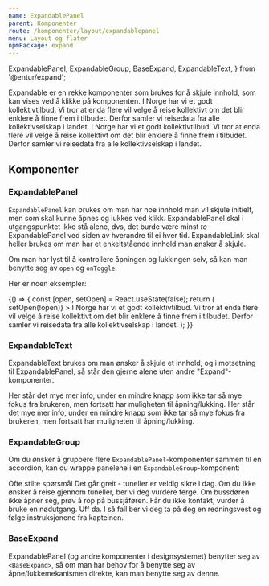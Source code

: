 ```yaml
---
name: ExpandablePanel
parent: Komponenter
route: /komponenter/layout/expandablepanel
menu: Layout og flater
npmPackage: expand
---
```


  ExpandablePanel,
  ExpandableGroup,
  BaseExpand,
  ExpandableText,
} from '@entur/expand';


<PageHeader>
  Expandable er en rekke komponenter som brukes for å skjule innhold, som kan
  vises ved å klikke på komponenten.
</PageHeader>

<Playground>
  <ExpandablePanel title="Om Entur">
    I Norge har vi et godt kollektivtilbud. Vi tror at enda flere vil velge å
    reise kollektivt om det blir enklere å finne frem i tilbudet. Derfor samler
    vi reisedata fra alle kollektivselskap i landet.
  </ExpandablePanel>
  <ExpandablePanel title="Om Entur">
    I Norge har vi et godt kollektivtilbud. Vi tror at enda flere vil velge å
    reise kollektivt om det blir enklere å finne frem i tilbudet. Derfor samler
    vi reisedata fra alle kollektivselskap i landet.
  </ExpandablePanel>
</Playground>

## Komponenter

### ExpandablePanel

<ImportStatement imports="ExpandablePanel" />
<Props of={ExpandablePanel} />

`ExpandablePanel` kan brukes om man har noe innhold man vil skjule initielt, men som skal kunne åpnes og lukkes ved klikk.
ExpandablePanel skal i utgangspunktet ikke stå alene, dvs, det burde være minst _to_ ExpandablePanel ved siden av hverandre til ei hver tid.
ExpandableLink skal heller brukes om man har et enkeltstående innhold man ønsker å skjule.

Om man har lyst til å kontrollere åpningen og lukkingen selv, så kan man benytte seg av `open` og `onToggle`.

Her er noen eksempler:

<Playground>
  {() => {
    const [open, setOpen] = React.useState(false);
    return (
      <ExpandablePanel
        title="Om Entur"
        open={open}
        onToggle={() => setOpen(!open)}
      >
        I Norge har vi et godt kollektivtilbud. Vi tror at enda flere vil velge
        å reise kollektivt om det blir enklere å finne frem i tilbudet. Derfor
        samler vi reisedata fra alle kollektivselskap i landet.
      </ExpandablePanel>
    );
  }}
</Playground>

### ExpandableText

ExpandableText brukes om man ønsker å skjule et innhold, og i motsetning til ExpandablePanel, så står den gjerne alene uten andre "Expand"-komponenter.

<Playground>
  <ExpandableText title="Se mer info">
    Her står det mye mer info, under en mindre knapp som ikke tar så mye fokus
    fra brukeren, men fortsatt har muligheten til åpning/lukking. Her står det
    mye mer info, under en mindre knapp som ikke tar så mye fokus fra brukeren,
    men fortsatt har muligheten til åpning/lukking.
  </ExpandableText>
</Playground>

### ExpandableGroup

<ImportStatement imports="ExpandableGroup" />
<Props of={ExpandableGroup} />

Om du ønsker å gruppere flere `ExpandablePanel`-komponenter sammen til en accordion, kan du wrappe panelene i en `ExpandableGroup`-komponent:

<Playground>
  <Heading2>Ofte stilte spørsmål</Heading2>
  <ExpandableGroup>
    <ExpandablePanel title="Jeg er redd for tuneller" defaultOpen>
      Det går greit - tuneller er veldig sikre i dag. Om du ikke ønsker å reise
      gjennom tuneller, ber vi deg vurdere ferge.
    </ExpandablePanel>
    <ExpandablePanel title="Jeg kommer ikke ut av bussen">
      Om bussdøren ikke åpner seg, prøv å rop på bussjåføren. Får du ikke
      kontakt, vurder å bruke en nødutgang.
    </ExpandablePanel>
    <ExpandablePanel title="Båten min synker">
      Uff da. I så fall ber vi deg ta på deg en redningsvest og følge
      instruksjonene fra kapteinen.
    </ExpandablePanel>
  </ExpandableGroup>
</Playground>

### BaseExpand

<ImportStatement imports="BaseExpand" />
<Props of={BaseExpand} />

ExpandablePanel (og andre komponenter i designsystemet) benytter seg av `<BaseExpand>`, så om man har behov for å benytte seg av åpne/lukkemekanismen direkte, kan man benytte seg av denne.
